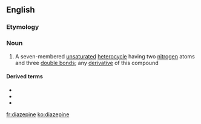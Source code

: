 ==English==

===Etymology===
{{prefix|di|azepine|lang=en}}

===Noun===
{{wikipedia}}
{{en-noun|~}}

# {{label|en|organic compound}} A seven-membered [[unsaturated]] [[heterocycle]] having two [[nitrogen]] atoms and three [[double bond]]s; any [[derivative]] of this compound

====Derived terms====
* {{l|en|benzodiazepine}}
* {{l|en|oxadiazepine}}
* {{l|en|thiadiazepine}}

[[fr:diazepine]]
[[ko:diazepine]]